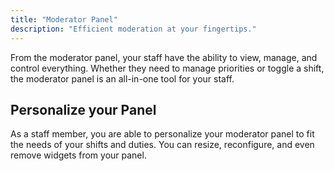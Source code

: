```yaml
---
title: "Moderator Panel"
description: "Efficient moderation at your fingertips."
---
```


From the moderator panel, your staff have the ability to view, manage, and control everything. Whether they need to manage priorities or toggle a shift, the moderator panel is an all-in-one tool for your staff.

## Personalize your Panel

As a staff member, you are able to personalize your moderator panel to fit the needs of your shifts and duties. You can resize, reconfigure, and even remove widgets from your panel. 